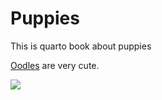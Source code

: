 # Puppies {.unnumbered}

This is quarto book about puppies

[Oodles](<https://vetslovepets.com.au/blogs/dog/oodle-breed-guide>) are very cute.

![](https://encrypted-tbn0.gstatic.com/images?q=tbn:ANd9GcTvIrB_Gx-Le_m_62hVRJa97QAHygMuXCmaQLxupuJbcuRol1W-74-HvZRWFsZm37RwkcM&usqp=CAU)
